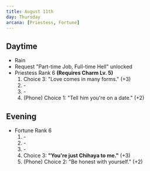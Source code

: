 ```yaml
---
title: August 11th
day: Thursday
arcana: [Priestess, Fortune]
---
```


## Daytime
- Rain
- Request "Part-time Job, Full-time Hell" unlocked
- Priestess Rank 6 **(Requires Charm Lv. 5)**
    1. Choice 3: "Love comes in many forms." (+3)
    1. \-
    1. \-
    1. (Phone) Choice 1: "Tell him you're on a date." (+2)

## Evening
- Fortune Rank 6
    1. \-
    1. \-
    1. \-
    1. Choice 3: **"You're just Chihaya to me."** (+3)
    1. (Phone) Choice 2: "Be honest with yourself." (+2)